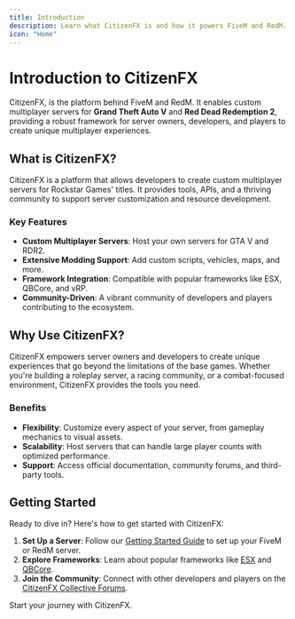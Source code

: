 ```yaml
---
title: Introduction
description: Learn what CitizenFX is and how it powers FiveM and RedM.
icon: "Home"
---
```


# Introduction to CitizenFX

CitizenFX, is the platform behind FiveM and RedM. It enables custom multiplayer servers for **Grand Theft Auto V** and **Red Dead Redemption 2**, providing a robust framework for server owners, developers, and players to create unique multiplayer experiences.

## What is CitizenFX?

CitizenFX is a platform that allows developers to create custom multiplayer servers for Rockstar Games' titles. It provides tools, APIs, and a thriving community to support server customization and resource development.

### Key Features

- **Custom Multiplayer Servers**: Host your own servers for GTA V and RDR2.
- **Extensive Modding Support**: Add custom scripts, vehicles, maps, and more.
- **Framework Integration**: Compatible with popular frameworks like ESX, QBCore, and vRP.
- **Community-Driven**: A vibrant community of developers and players contributing to the ecosystem.

## Why Use CitizenFX?

CitizenFX empowers server owners and developers to create unique experiences that go beyond the limitations of the base games. Whether you're building a roleplay server, a racing community, or a combat-focused environment, CitizenFX provides the tools you need.

### Benefits

- **Flexibility**: Customize every aspect of your server, from gameplay mechanics to visual assets.
- **Scalability**: Host servers that can handle large player counts with optimized performance.
- **Support**: Access official documentation, community forums, and third-party tools.

## Getting Started

Ready to dive in? Here's how to get started with CitizenFX:

1. **Set Up a Server**: Follow our [Getting Started Guide](/docs/cfx/getting-started) to set up your FiveM or RedM server.
2. **Explore Frameworks**: Learn about popular frameworks like [ESX](/docs/cfx/frameworks/esx) and [QBCore](/docs/cfx/frameworks/qbcore).
3. **Join the Community**: Connect with other developers and players on the [CitizenFX Collective Forums](https://forum.cfx.re).

<Cards>
  <Card
    title="Explore CFX Documentation"
    href="/docs/cfx/getting-started"
  >
    Start your journey with CitizenFX.
  </Card>
</Cards>
